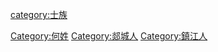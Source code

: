 [[category:士族|category:士族]]
[[Category:何姓|Category:何姓]]
[[Category:郯城人|Category:郯城人]]
[[Category:鎮江人|Category:鎮江人]]